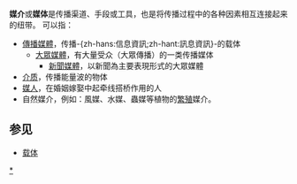 {{Wiktionary|媒介}}
'''媒介'''或'''媒体'''是传播渠道、手段或工具，也是将传播过程中的各种因素相互连接起来的纽带。
可以指：
*[[傳播媒體|傳播媒體]]，传播-{zh-hans:信息資訊;zh-hant:訊息資訊}-的载体
**[[大眾媒體|大眾媒體]]，有大量受众（大眾傳播）的一类传播媒体
***[[新聞媒體|新聞媒體]]，以新聞為主要表現形式的大眾媒體
*[[傳輸介質|介质]]，传播能量波的物体
*[[媒人|媒人]]，在婚姻嫁娶中起牵线搭桥作用的人
*自然媒介，例如：風媒、水媒、蟲媒等植物的[[繁殖|繁殖]]媒介。

==参见==
*[[载体|载体]]

{{disambig|cat=二字消歧义|M}}

[[Category:媒體|*]]